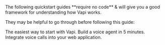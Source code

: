 <Accordion title="Helpful Prerequisites (No Code)" icon="readme">
  The following quickstart guides **require no code** & will give you a good framework for understanding
  how Vapi works.

They may be helpful to go through before following this guide:

  <CardGroup cols={2}>
    <Card title="Phone Calls" icon="phone" iconType="solid" href="/quickstart/phone">
      The easiest way to start with Vapi. Build a voice agent in 5 minutes.
    </Card>
    <Card
      title="Web Integration"
      icon="browser"
      iconType="solid"
      href="/quickstart/web-integration"
    >
      Integrate voice calls into your web application.
    </Card>
  </CardGroup>
</Accordion>
